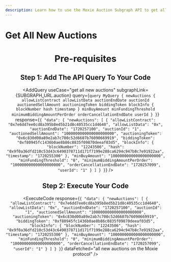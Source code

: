 ```yaml
---
description: Learn how to use the Moxie Auction Subgraph API to get all new auctions.
---
```



# Get All New Auctions

<Header useCase="get all new auctions" apiName="Moxie Auction Subgraph" />

# Pre-requisites

<Prerequisites apiName="Moxie Auction Subgraph" />

## Step 1: Add The API Query To Your Code

<AddQuery
  useCase="get all new auctions"
  subgraphLink={SUBGRAPH_URL.auction}
  query={`query MyQuery {
  newAuctions {
    allowListContract
    allowListData
    auctionEndDate
    auctionId
    auctionedSellAmount
    auctioningToken
    biddingToken
    blockInfo {
      blockNumber
      hash
      timestamp
    }
    minBuyAmount
    minFundingThreshold
    minimumBiddingAmountPerOrder
    orderCancellationEndDate
    userId
  }
}`}
  response={`{
  "data": {
    "newAuctions": [
      {
        "allowListContract": "0x7e6dd7ee0cd8a395b8ed5b21d8c40535cc1d4640",
        "allowListData": "0x",
        "auctionEndDate": "1720257100",
        "auctionId": "1",
        "auctionedSellAmount": "1000000000000000000000",
        "auctioningToken": "0x6c830d00a89e2ab7c700c52d6607b76090669919",
        "biddingToken": "0xf80945fc1436b0ae8b86c8835f09870deeaf03d5",
        "blockInfo": {
          "blockNumber": "12243506",
          "hash": "0x9f0a36dfd210c53d43c6490378711d171f7199e288ca6294c947b8c7e91922aa",
          "timestamp": "1720255300"
        },
        "minBuyAmount": "1000000000000000000000",
        "minFundingThreshold": "0",
        "minimumBiddingAmountPerOrder": "100000000000000000000",
        "orderCancellationEndDate": "1720257099",
        "userId": "1"
      }
    ]
  }
}`}
/>

## Step 2: Execute Your Code

<ExecuteCode
  response={`{
  "data": {
    "newAuctions": [
      {
        "allowListContract": "0x7e6dd7ee0cd8a395b8ed5b21d8c40535cc1d4640",
        "allowListData": "0x",
        "auctionEndDate": "1720257100",
        "auctionId": "1",
        "auctionedSellAmount": "1000000000000000000000",
        "auctioningToken": "0x6c830d00a89e2ab7c700c52d6607b76090669919",
        "biddingToken": "0xf80945fc1436b0ae8b86c8835f09870deeaf03d5",
        "blockInfo": {
          "blockNumber": "12243506",
          "hash": "0x9f0a36dfd210c53d43c6490378711d171f7199e288ca6294c947b8c7e91922aa",
          "timestamp": "1720255300"
        },
        "minBuyAmount": "1000000000000000000000",
        "minFundingThreshold": "0",
        "minimumBiddingAmountPerOrder": "100000000000000000000",
        "orderCancellationEndDate": "1720257099",
        "userId": "1"
      }
    ]
  }
}`}
  dataFetched="all new auctions on the Moxie protocol"
/>

<DeveloperSupport />
